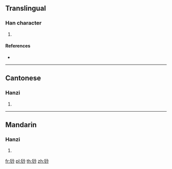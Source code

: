 ==Translingual==

===Han character===
{{Han char|rn=94|rad=犬|as=07|sn=10|four=49220|canj=KHEFH}}

# {{defn|Han|sort=犬07}}

====References====
* {{Han ref|kx=0712.071|dkj=20451|dj=1124.090|hdz=21350.050|uh=7300|ud=29440|bh=D2A3|bd=53923}}

----

==Cantonese==

===Hanzi===
{{yue-hanzi|jyut=|y=sa1}}

# {{defn|lang=yue|sort=犬07}}

----

==Mandarin==

===Hanzi===
{{cmn-hanzi|pin=[[shā]] ([[sha1]])|wg=sha<sup>1</sup>}}

# {{defn|lang=cmn|sort=犬07}}

[[fr:猀]]
[[pl:猀]]
[[th:猀]]
[[zh:猀]]